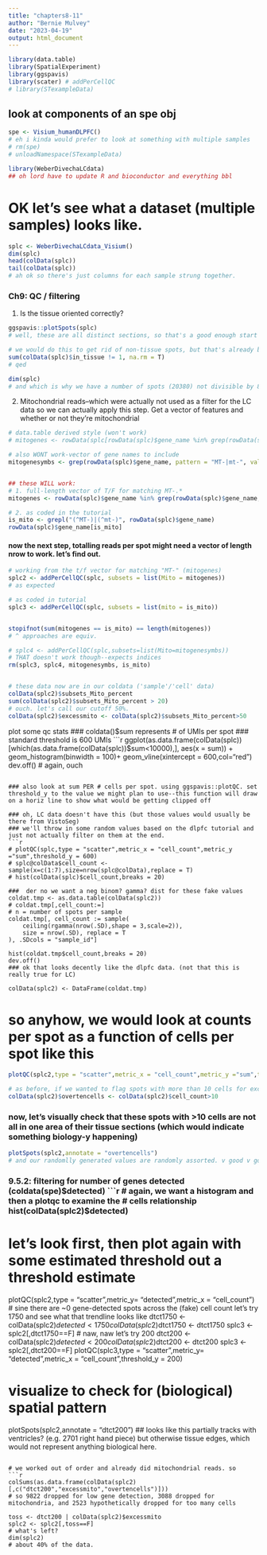 ```yaml
---
title: "chapters8-11"
author: "Bernie Mulvey"
date: "2023-04-19"
output: html_document
---
```


```r
library(data.table)
library(SpatialExperiment)
library(ggspavis)
library(scater) # addPerCellQC
# library(STexampleData)
```

## look at components of an spe obj
```r
spe <- Visium_humanDLPFC()
# eh i kinda would prefer to look at something with multiple samples
# rm(spe)
# unloadNamespace(STexampleData)

library(WeberDivechaLCdata)
## oh lord have to update R and bioconductor and everything bbl
```

# OK let's see what a dataset (multiple samples) looks like.
```r
splc <- WeberDivechaLCdata_Visium()
dim(splc)
head(colData(splc))
tail(colData(splc))
# ah ok so there's just columns for each sample strung together.
```

### Ch9: QC / filtering
1. Is the tissue oriented correctly?
```r
ggspavis::plotSpots(splc)
# well, these are all distinct sections, so that's a good enough start

# we would do this to get rid of non-tissue spots, but that's already been done here. let's double check that there's no non-tissue spots remaining though
sum(colData(splc)$in_tissue != 1, na.rm = T)
# qed

dim(splc)
# and which is why we have a number of spots (20380) not divisible by 8
```

2. Mitochondrial reads--which were actually not used as a filter for the LC data so we can actually apply this step. Get a vector of features and whether or not they're mitochondrial
```r
# data.table derived style (won't work)
# mitogenes <- rowData(splc[rowData(splc)$gene_name %in% grep(rowData(splc)$gene_name,pattern="MT-|mt-",value=T)])$gene_name

# also WONT work-vector of gene names to include
mitogenesymbs <- grep(rowData(splc)$gene_name, pattern = "MT-|mt-", value = T)


## these WILL work:
# 1. full-length vector of T/F for matching MT-.*
mitogenes <- rowData(splc)$gene_name %in% grep(rowData(splc)$gene_name, pattern = "MT-|mt-", value = T)

# 2. as coded in the tutorial
is_mito <- grepl("(^MT-)|(^mt-)", rowData(splc)$gene_name)
rowData(splc)$gene_name[is_mito]
```


#### now the next step, totalling reads per spot might need a vector of length nrow to work. let's find out.
```r
# working from the t/f vector for matching "MT-" (mitogenes)
splc2 <- addPerCellQC(splc, subsets = list(Mito = mitogenes))
# as expected

# as coded in tutorial
splc3 <- addPerCellQC(splc, subsets = list(mito = is_mito))


stopifnot(sum(mitogenes == is_mito) == length(mitogenes))
# ^ approaches are equiv.

# splc4 <- addPerCellQC(splc,subsets=list(Mito=mitogenesymbs))
# THAT doesn't work though--expects indices
rm(splc3, splc4, mitogenesymbs, is_mito)


# these data now are in our coldata ('sample'/'cell' data)
colData(splc2)$subsets_Mito_percent
sum(colData(splc2)$subsets_Mito_percent > 20)
# ouch. let's call our cutoff 50%.
colData(splc2)$excessmito <- colData(splc2)$subsets_Mito_percent>50
```

plot some qc stats
### coldata()$sum represents # of UMIs per spot
### standard threshold is 600 UMIs
```r
ggplot(as.data.frame(colData(splc))[which(as.data.frame(colData(splc))$sum<10000),], aes(x = sum)) +
    geom_histogram(binwidth = 100)+
  geom_vline(xintercept = 600,col="red")
dev.off()
# again, ouch
```

### also look at sum PER # cells per spot. using ggspavis::plotQC. set threshold_y to the value we might plan to use--this function will draw on a horiz line to show what would be getting clipped off

### oh, LC data doesn't have this (but those values would usually be there from VistoSeg)
### we'll throw in some random values based on the dlpfc tutorial and just not actually filter on them at the end.
```r
# plotQC(splc,type = "scatter",metric_x = "cell_count",metric_y ="sum",threshold_y = 600)
# splc@colData$cell_count <- sample(x=c(1:7),size=nrow(splc@colData),replace = T)
# hist(colData(splc)$cell_count,breaks = 20)

###  der no we want a neg binom? gamma? dist for these fake values
coldat.tmp <- as.data.table(colData(splc2))
# coldat.tmp[,cell_count:=]
# n = number of spots per sample
coldat.tmp[, cell_count := sample(
    ceiling(rgamma(nrow(.SD),shape = 3,scale=2)),
    size = nrow(.SD), replace = T
), .SDcols = "sample_id"]

hist(coldat.tmp$cell_count,breaks = 20)
dev.off()
### ok that looks decently like the dlpfc data. (not that this is really true for LC)

colData(splc2) <- DataFrame(coldat.tmp)
```

# so anyhow, we would look at counts per spot as a function of cells per spot like this
```r
plotQC(splc2,type = "scatter",metric_x = "cell_count",metric_y ="sum",threshold_y = 600)

# as before, if we wanted to flag spots with more than 10 cells for exclusion (e.g., if that seems to be where the number of genes per spot dives off), then we add a new column to coldata as T/F:
colData(splc2)$overtencells <- colData(splc2)$cell_count>10
```

### now, let's visually check that these spots with >10 cells are not all in one area of their tissue sections (which would indicate something biology-y happening)
```r
plotSpots(splc2,annotate = "overtencells")
# and our randomlly generated values are randomly assorted. v good v good. so if this is what real cell count data looked like, we'd be ok to eventually throw those spots
```

### 9.5.2: filtering for number of genes detected (coldata(spe)$detected)
```r
# again, we want a histogram and then a plotqc to examine the # cells relationship
hist(colData(splc2)$detected)
# let's look first, then plot again with some estimated threshold out a threshold estimate
plotQC(splc2,type = "scatter",metric_y= "detected",metric_x = "cell_count")
# sine there are ~0 gene-detected spots across the (fake) cell count let's try  1750 and see what that trendline looks like
dtct1750 <- colData(splc2)$detected<1750
colData(splc2)$dtct1750 <- dtct1750 
splc3 <- splc2[,dtct1750==F]
# naw, naw let's try 200
dtct200 <- colData(splc2)$detected<200
colData(splc2)$dtct200 <- dtct200
splc3 <- splc2[,dtct200==F]
plotQC(splc3,type = "scatter",metric_y= "detected",metric_x = "cell_count",threshold_y = 200)

# visualize to check for (biological) spatial pattern
plotSpots(splc2,annotate = "dtct200")
## looks like this partially tracks with ventricles? (e.g. 2701 right hand piece) but otherwise tissue edges, which would not represent anything biological here.
```

# we worked out of order and already did mitochondrial reads. so
```r
colSums(as.data.frame(colData(splc2)[,c("dtct200","excessmito","overtencells")]))
# so 9822 dropped for low gene detection, 3088 dropped for mitochondria, and 2523 hypothetically dropped for too many cells

toss <- dtct200 | colData(splc2)$excessmito
splc2 <- splc2[,toss==F]
# what's left?
dim(splc2)
# about 40% of the data.

```
